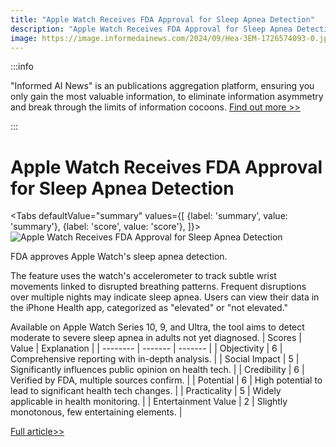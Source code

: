 ```yaml
---
title: "Apple Watch Receives FDA Approval for Sleep Apnea Detection"
description: "Apple Watch Receives FDA Approval for Sleep Apnea Detection"
image: https://image.informedainews.com/2024/09/Hea-3EM-1726574093-0.jpg
---
```



:::info

"Informed AI News" is an publications aggregation platform, ensuring you only gain the most valuable information, to eliminate information asymmetry and break through the limits of information cocoons.  [Find out more >>](/)

:::

# Apple Watch Receives FDA Approval for Sleep Apnea Detection


<Tabs
	defaultValue="summary"
	values={[
	{label: 'summary', value: 'summary'},
	{label: 'score', value: 'score'},
]}>
<TabItem value="summary">
<img
  src="https://image.informedainews.com/2024/09/Hea-3EM-1726574093-0.jpg"
  alt="Apple Watch Receives FDA Approval for Sleep Apnea Detection"
/>



FDA approves Apple Watch's sleep apnea detection.

The feature uses the watch's accelerometer to track subtle wrist movements linked to disrupted breathing patterns. Frequent disruptions over multiple nights may indicate sleep apnea. Users can view their data in the iPhone Health app, categorized as "elevated" or "not elevated."

Available on Apple Watch Series 10, 9, and Ultra, the tool aims to detect moderate to severe sleep apnea in adults not yet diagnosed.
</TabItem>
<TabItem value="score">
	| Scores     | Value   | Explanation |
	| -------- | ------- | ------- |
	| Objectivity  | 6    | Comprehensive reporting with in-depth analysis.    |
	| Social Impact | 5     | Significantly influences public opinion on health tech.    |
	| Credibility    | 6    | Verified by FDA, multiple sources confirm.    |
	| Potential    | 6    | High potential to lead to significant health tech changes.    |
	| Practicality    | 5    | Widely applicable in health monitoring.    |
	| Entertainment Value    | 2    | Slightly monotonous, few entertaining elements.    |
</TabItem>
</Tabs>

[Full article>>](https://www.cnbeta.com.tw/articles/tech/1446026.htm)
